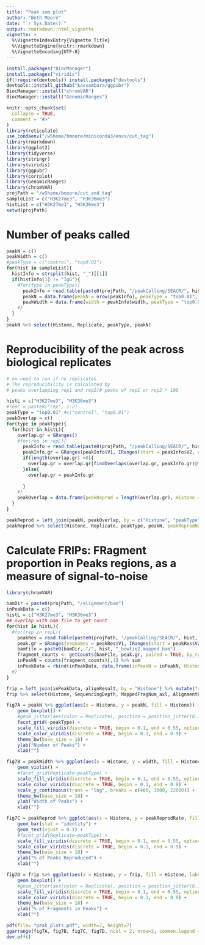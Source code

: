 ```yaml
---
title: "Peak sum plot"
author: "Beth Moore"
date: "`r Sys.Date()`"
output: rmarkdown::html_vignette
vignette: >
  %\VignetteIndexEntry{Vignette Title}
  %\VignetteEngine{knitr::rmarkdown}
  %\VignetteEncoding{UTF-8}
---
```

```r
install.packages("BiocManager")
install.packages("viridis")
if(!require(devtools)) install.packages("devtools")
devtools::install_github("kassambara/ggpubr")
BiocManager::install("chromVAR")
BiocManager::install("GenomicRanges")
```
```r
knitr::opts_chunk$set(
  collapse = TRUE,
  comment = "#>"
)
library(reticulate)
use_condaenv("/w5home/bmoore/miniconda3/envs/cut_tag")
library(rmarkdown)
library(ggplot2)
library(tidyverse)
library(stringr)
library(viridis)
library(ggpubr)
library(corrplot)
library(GenomicRanges)
library(chromVAR)
projPath = "/w5home/bmoore/cut_and_tag"
sampleList = c("H3K27me3", "H3K36me3")
histList = c("H3K27me3", "H3K36me3")
setwd(projPath)
```

# Number of peaks called
```r
peakN = c()
peakWidth = c()
#peakType = c("control", "top0.01")
for(hist in sampleList){
  histInfo = strsplit(hist, "_")[[1]]
  if(histInfo[1] != "IgG"){
    #for(type in peakType){
      peakInfo = read.table(paste0(projPath, "/peakCalling/SEACR/", hist, "_seacr_top0.01.peaks.stringent.bed"), header = FALSE, fill = TRUE)  %>% mutate(width = abs(V3-V2))
      peakN = data.frame(peakN = nrow(peakInfo), peakType = "top0.01", Histone = histInfo[1], Replicate = histInfo[2]) %>% rbind(peakN, .)
      peakWidth = data.frame(width = peakInfo$width, peakType = "top0.01", Histone = histInfo[1], Replicate = histInfo[2])  %>% rbind(peakWidth, .)
    #}
  }
}
peakN %>% select(Histone, Replicate, peakType, peakN)
```
# Reproducibility of the peak across biological replicates
```r
# no need to run if no replicates
# The reproducibility is calculated by
# peaks overlapping rep1 and rep2/# peaks of rep1 or rep2 * 100

histL = c("H3K27me3", "H3K36me3")
#repL = paste0("rep", 1:2)
peakType = "top0.01" #c("control", "top0.01")
peakOverlap = c()
for(type in peakType){
  for(hist in histL){
    overlap.gr = GRanges()
    #for(rep in repL){
      peakInfo = read.table(paste0(projPath, "/peakCalling/SEACR/", hist,"_seacr_", type, ".peaks.stringent.bed"), header = FALSE, fill = TRUE)
      peakInfo.gr = GRanges(peakInfo$V1, IRanges(start = peakInfo$V2, end = peakInfo$V3), strand = "*")
      if(length(overlap.gr) >0){
        overlap.gr = overlap.gr[findOverlaps(overlap.gr, peakInfo.gr)@from]
      }else{
        overlap.gr = peakInfo.gr
        
      }
    #}
    peakOverlap = data.frame(peakReprod = length(overlap.gr), Histone = hist, peakType = type) %>% rbind(peakOverlap, .)
  }
}

peakReprod = left_join(peakN, peakOverlap, by = c("Histone", "peakType")) %>% mutate(peakReprodRate = peakReprod/peakN * 100)
peakReprod %>% select(Histone, Replicate, peakType, peakN, peakReprodNum = peakReprod, peakReprodRate)
```

# Calculate FRIPs: FRagment proportion in Peaks regions, as a measure of signal-to-noise
```r
library(chromVAR)

bamDir = paste0(projPath, "/alignment/bam")
inPeakData = c()
histL = c("H3K27me3", "H3K36me3")
## overlap with bam file to get count
for(hist in histL){
  #for(rep in repL){
    peakRes = read.table(paste0(projPath, "/peakCalling/SEACR/", hist, "_seacr_top0.01.peaks.stringent.bed"), header = FALSE, fill = TRUE)
    peak.gr = GRanges(seqnames = peakRes$V1, IRanges(start = peakRes$V2, end = peakRes$V3), strand = "*")
    bamFile = paste0(bamDir, "/", hist, "_bowtie2.mapped.bam")
    fragment_counts <- getCounts(bamFile, peak.gr, paired = TRUE, by_rg = FALSE, format = "bam")
    inPeakN = counts(fragment_counts)[,1] %>% sum
    inPeakData = rbind(inPeakData, data.frame(inPeakN = inPeakN, Histone = hist)) # , Replicate = rep
  #}
}

frip = left_join(inPeakData, alignResult, by = "Histone") %>% mutate(frip = inPeakN/MappedFragNum_axl * 100) # c("Histone", "Replicate"))
frip %>% select(Histone, SequencingDepth, MappedFragNum_axl, AlignmentRate_axl, FragInPeakNum = inPeakN, FRiPs = frip) # Replicate, 
```

```r
fig7A = peakN %>% ggplot(aes(x = Histone, y = peakN, fill = Histone)) +
    geom_boxplot() +
    #geom_jitter(aes(color = Replicate), position = position_jitter(0.15)) +
    facet_grid(~peakType) +
    scale_fill_viridis(discrete = TRUE, begin = 0.1, end = 0.55, option = "magma", alpha = 0.8) +
    scale_color_viridis(discrete = TRUE, begin = 0.1, end = 0.9) +
    theme_bw(base_size = 18) +
    ylab("Number of Peaks") +
    xlab("")

fig7B = peakWidth %>% ggplot(aes(x = Histone, y = width, fill = Histone)) +
    geom_violin() +
    #facet_grid(Replicate~peakType) +
    scale_fill_viridis(discrete = TRUE, begin = 0.1, end = 0.55, option = "magma", alpha = 0.8) +
    scale_color_viridis(discrete = TRUE, begin = 0.1, end = 0.9) +
    scale_y_continuous(trans = "log", breaks = c(400, 3000, 22000)) +
    theme_bw(base_size = 18) +
    ylab("Width of Peaks") +
    xlab("")

fig7C = peakReprod %>% ggplot(aes(x = Histone, y = peakReprodRate, fill = Histone, label = round(peakReprodRate, 2))) +
    geom_bar(stat = "identity") +
    geom_text(vjust = 0.1) +
    #facet_grid(Replicate~peakType) +
    scale_fill_viridis(discrete = TRUE, begin = 0.1, end = 0.55, option = "magma", alpha = 0.8) +
    scale_color_viridis(discrete = TRUE, begin = 0.1, end = 0.9) +
    theme_bw(base_size = 18) +
    ylab("% of Peaks Reproduced") +
    xlab("")

fig7D = frip %>% ggplot(aes(x = Histone, y = frip, fill = Histone, label = round(frip, 2))) +
    geom_boxplot() +
    #geom_jitter(aes(color = Replicate), position = position_jitter(0.15)) +
    scale_fill_viridis(discrete = TRUE, begin = 0.1, end = 0.55, option = "magma", alpha = 0.8) +
    scale_color_viridis(discrete = TRUE, begin = 0.1, end = 0.9) +
    theme_bw(base_size = 18) +
    ylab("% of Fragments in Peaks") +
    xlab("")

pdf(file= "peak_plots.pdf", width=7, height=7)
ggarrange(fig7A, fig7B, fig7C, fig7D, ncol = 2, nrow=2, common.legend = TRUE, legend="bottom")
dev.off()
```